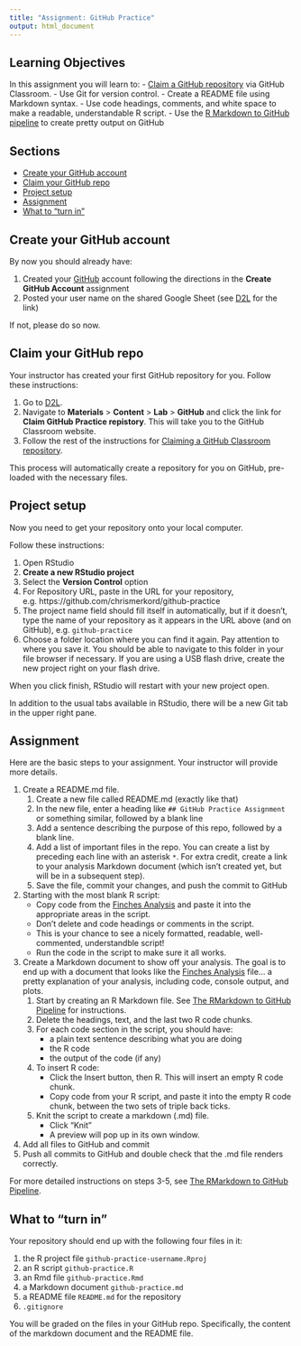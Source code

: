```yaml
---
title: "Assignment: GitHub Practice"
output: html_document
---
```


## Learning Objectives

In this assignment you will learn to:
- [Claim a GitHub repository](claim_repo.html) via GitHub Classroom.
- Use Git for version control.
- Create a README file using Markdown syntax.
- Use code headings, comments, and white space to make a readable, understandable R script.
- Use the [R Markdown to GitHub pipeline](rmd_pipeline.html) to create pretty output on GitHub


## Sections

- [Create your GitHub account]
- [Claim your GitHub repo]
- [Project setup]
- [Assignment]
- [What to "turn in"]

## Create your GitHub account

By now you should already have:

1. Created your [GitHub](https://github.com/) account following the directions in the **Create GitHub Account** assignment
2. Posted your user name on the shared Google Sheet (see [D2L](https://mnstate.learn.minnstate.edu/d2l/home/4541637) for the link)

If not, please do so now.

## Claim your GitHub repo

Your instructor has created your first GitHub repository for you. Follow these instructions:

1. Go to [D2L](https://mnstate.learn.minnstate.edu/d2l/home/4541637).
2. Navigate to **Materials** > **Content** > **Lab** > **GitHub** and click the link for **Claim GitHub Practice repistory**. This will take you to the GitHub Classroom website.
3. Follow the rest of the instructions for [Claiming a GitHub Classroom repository](claim_repo.html).

This process will automatically create a repository for you on GitHub, pre-loaded with the necessary files.

## Project setup

Now you need to get your repository onto your local computer.

Follow these instructions:

1. Open RStudio
2. **Create a new RStudio project**
3. Select the **Version Control** option
4. For Repository URL, paste in the URL for your repository, e.g. https://github.com/chrismerkord/github-practice
5. The project name field should fill itself in automatically, but if it doesn't, type the name of your repository as it appears in the URL above (and on GitHub), e.g. `github-practice`
3. Choose a folder location where you can find it again. Pay attention to where you save it. You should be able to navigate to this folder in your file browser if necessary. If you are using a USB flash drive, create the new project right on your flash drive.

When you click finish, RStudio will restart with your new project open.

In addition to the usual tabs available in RStudio, there will be a new Git tab in the upper right pane.

## Assignment

Here are the basic steps to your assignment. Your instructor will provide more details.

1. Create a README.md file.
    1. Create a new file called README.md (exactly like that)
    2. In the new file, enter a heading like `## GitHub Practice Assignment` or something similar, followed by a blank line
    3. Add a sentence describing the purpose of this repo, followed by a blank line.
    4. Add a list of important files in the repo. You can create a list by preceding each line with an asterisk `*`. For extra credit, create a link to your analysis Markdown document (which isn't created yet, but will be in a subsequent step).
    4. Save the file, commit your changes, and push the commit to GitHub
2. Starting with the most blank R script:
    - Copy code from the [Finches Analysis](finches_analysis.html) and paste it into the appropriate areas in the script. 
    - Don't delete and code headings or comments in the script. 
    - This is your chance to see a nicely formatted, readable, well-commented, understandble script!
    - Run the code in the script to make sure it all works.
4. Create a Markdown document to show off your analysis. The goal is to end up with a document that looks like the [Finches Analysis](finches_analysis.html) file... a pretty explanation of your analysis, including code, console output, and plots.
    1. Start by creating an R Markdown file. See [The RMarkdown to GitHub Pipeline](rmd_pipeline.html) for instructions.
    2. Delete the headings, text, and the last two R code chunks.
    2. For each code section in the script, you should have:
        - a plain text sentence describing what you are doing
        - the R code
        - the output of the code (if any)
    3. To insert R code:
        - Click the Insert button, then R. This will insert an empty R code chunk.
        - Copy code from your R script, and paste it into the empty R code chunk, between the two sets of triple back ticks.
    5. Knit the script to create a markdown (.md) file.
        - Click "Knit"
        - A preview will pop up in its own window.
6. Add all files to GitHub and commit
7. Push all commits to GitHub and double check that the .md file renders correctly.

For more detailed instructions on steps 3-5, see [The RMarkdown to GitHub Pipeline](rmd_pipeline.html).

## What to "turn in"

Your repository should end up with the following four files in it:

1. the R project file `github-practice-username.Rproj`
2. an R script `github-practice.R`
3. an Rmd file `github-practice.Rmd`
3. a Markdown document `github-practice.md`
4. a README file `README.md` for the repository
5. `.gitignore`

You will be graded on the files in your GitHub repo. Specifically, the content of the markdown document and the README file.